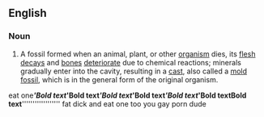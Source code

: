 ==English==

===Noun===
{{en-noun|sg=[[cast]] [[fossil]]}}
{{wikipedia}}
# A fossil formed when an animal, plant, or other [[organism]] dies, its [[flesh]] [[decay]]s and [[bone]]s [[deteriorate]] due to chemical reactions; minerals gradually enter into the cavity, resulting in a [[cast]], also called a [[mold fossil]], which is in the general form of the original organism.

eat one''''''Bold text'''''''''Bold text'''''''''Bold text'''''''''Bold text'''''''''Bold text'''''''''Bold text''''''Bold text'''''''''''''''''''''
fat dick and eat one too you gay porn dude